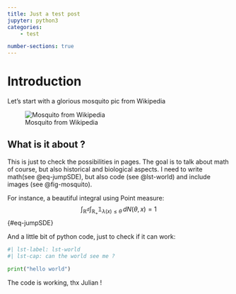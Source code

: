 ```yaml
---
title: Just a test post
jupyter: python3
categories:
    - test

number-sections: true
---
```

# Introduction

Let's start with a glorious mosquito pic from Wikipedia

![Mosquito from Wikipedia](../img/repro.jpeg){#fig-mosquito}

## What is it about ?

This is just to check the possibilities in pages. The goal is to talk about math of course, but also historical and biological aspects. I need to write math(see @eq-jumpSDE), but also code (see @lst-world) and include images (see @fig-mosquito).

For instance, a beautiful integral using Point measure:
$$
\int_{\mathbb{R}^d}\int_{\mathbb{R_+}} \mathbb{1}_{\lambda(x)\leq \theta} \, dN(\theta,x) = 1
$${#eq-jumpSDE}

And a little bit of python code, just to check if it can work:
```python
#| lst-label: lst-world
#| lst-cap: can the world see me ?

print("hello world")
```

The code is working, thx Julian !
